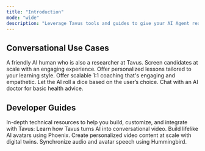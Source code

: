 ```yaml
---
title: "Introduction"
mode: "wide"
description: "Leverage Tavus tools and guides to give your AI Agent real-time human-like perception and presence—bringing the human layer to AI."
---
```


## Conversational Use Cases
<CardGroup cols={3}>
  <Card title="Tavus Researcher" img="/images/charlie.png" href="/sections/conversational-video-interface/conversation/usecases/tavus-researcher">
    A friendly AI human who is also a researcher at Tavus.
  </Card>
  <Card title="AI Interviewer" img="/images/aii.png" href="/sections/conversational-video-interface/conversation/usecases/ai-interviewer">
    Screen candidates at scale with an engaging experience.
  </Card>
  <Card title="History Teacher" img="/images/ht.png" href="/sections/conversational-video-interface/conversation/usecases/history-teacher">
    Offer personalized lessons tailored to your learning style.
  </Card>
  <Card title="Sales Coach" img="/images/sc.png" href="/sections/conversational-video-interface/conversation/usecases/sales-coach">
    Offer scalable 1:1 coaching that's engaging and empathetic.
  </Card>
  <Card title="Roll a Dice" img="/images/dice.png">
    Let the AI roll a dice based on the user’s choice.
  </Card>
  <Card title="Health Consultation" img="/images/advanced.png">
    Chat with an AI doctor for basic health advice.
  </Card>
</CardGroup>

## Developer Guides
In-depth technical resources to help you build, customize, and integrate with Tavus:
<CardGroup cols={2}>
  <Card title="Conversational Video Interface" icon="messages" href="/sections/conversational-video-interface/overview-cvi">
    Learn how Tavus turns AI into conversational video.
  </Card>
  <Card title="Replica" icon="user-group" href="#">
    Build lifelike AI avatars using Phoenix.
  </Card>
  <Card title="Video Generation" icon="video" href="#">
    Create personalized video content at scale with digital twins.
  </Card>
    <Card title="Lipsync" icon="lips" href="#">
    Synchronize audio and avatar speech using Hummingbird.
  </Card>
</CardGroup>